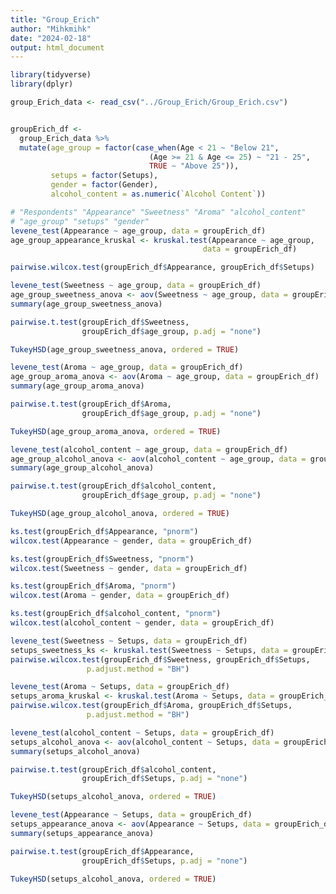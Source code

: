 ```yaml
---
title: "Group_Erich"
author: "Mihkmihk"
date: "2024-02-18"
output: html_document
---
```


```r
library(tidyverse)
library(dplyr)

group_Erich_data <- read_csv("../Group_Erich/Group_Erich.csv")


groupErich_df <-
  group_Erich_data %>% 
  mutate(age_group = factor(case_when(Age < 21 ~ "Below 21",
                               (Age >= 21 & Age <= 25) ~ "21 - 25",
                               TRUE ~ "Above 25")),
         setups = factor(Setups),
         gender = factor(Gender),
         alcohol_content = as.numeric(`Alcohol Content`))
```

```r
# "Respondents" "Appearance" "Sweetness" "Aroma" "alcohol_content"           
# "age_group" "setups" "gender"
levene_test(Appearance ~ age_group, data = groupErich_df)
age_group_appearance_kruskal <- kruskal.test(Appearance ~ age_group, 
                                           data = groupErich_df)

pairwise.wilcox.test(groupErich_df$Appearance, groupErich_df$Setups)
```


```r
levene_test(Sweetness ~ age_group, data = groupErich_df)
age_group_sweetness_anova <- aov(Sweetness ~ age_group, data = groupErich_df)
summary(age_group_sweetness_anova)

pairwise.t.test(groupErich_df$Sweetness, 
                groupErich_df$age_group, p.adj = "none")

TukeyHSD(age_group_sweetness_anova, ordered = TRUE)
```

```r
levene_test(Aroma ~ age_group, data = groupErich_df)
age_group_aroma_anova <- aov(Aroma ~ age_group, data = groupErich_df)
summary(age_group_aroma_anova)

pairwise.t.test(groupErich_df$Aroma, 
                groupErich_df$age_group, p.adj = "none")

TukeyHSD(age_group_aroma_anova, ordered = TRUE)
```

```r
levene_test(alcohol_content ~ age_group, data = groupErich_df)
age_group_alcohol_anova <- aov(alcohol_content ~ age_group, data = groupErich_df)
summary(age_group_alcohol_anova)

pairwise.t.test(groupErich_df$alcohol_content, 
                groupErich_df$age_group, p.adj = "none")

TukeyHSD(age_group_alcohol_anova, ordered = TRUE)
```




```r
ks.test(groupErich_df$Appearance, "pnorm")
wilcox.test(Appearance ~ gender, data = groupErich_df)

ks.test(groupErich_df$Sweetness, "pnorm")
wilcox.test(Sweetness ~ gender, data = groupErich_df)

ks.test(groupErich_df$Aroma, "pnorm")
wilcox.test(Aroma ~ gender, data = groupErich_df)

ks.test(groupErich_df$alcohol_content, "pnorm")
wilcox.test(alcohol_content ~ gender, data = groupErich_df)
```



```r
levene_test(Sweetness ~ Setups, data = groupErich_df)
setups_sweetness_ks <- kruskal.test(Sweetness ~ Setups, data = groupErich_df)
pairwise.wilcox.test(groupErich_df$Sweetness, groupErich_df$Setups,
                 p.adjust.method = "BH")
```

```r
levene_test(Aroma ~ Setups, data = groupErich_df)
setups_aroma_kruskal <- kruskal.test(Aroma ~ Setups, data = groupErich_df)
pairwise.wilcox.test(groupErich_df$Aroma, groupErich_df$Setups,
                 p.adjust.method = "BH")
```

```r
levene_test(alcohol_content ~ Setups, data = groupErich_df)
setups_alcohol_anova <- aov(alcohol_content ~ Setups, data = groupErich_df)
summary(setups_alcohol_anova)

pairwise.t.test(groupErich_df$alcohol_content, 
                groupErich_df$Setups, p.adj = "none")

TukeyHSD(setups_alcohol_anova, ordered = TRUE)
```



```r
levene_test(Appearance ~ Setups, data = groupErich_df)
setups_appearance_anova <- aov(Appearance ~ Setups, data = groupErich_df)
summary(setups_appearance_anova)

pairwise.t.test(groupErich_df$Appearance, 
                groupErich_df$Setups, p.adj = "none")

TukeyHSD(setups_alcohol_anova, ordered = TRUE)
```




